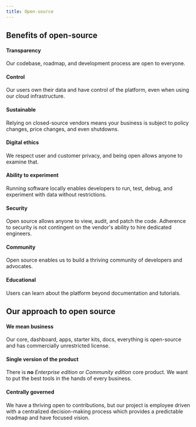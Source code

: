 ```yaml
---
title: Open-source
---
```


## Benefits of open-source

#### Transparency

Our codebase, roadmap, and development process are open to everyone.

#### Control

Our users own their data and have control of the platform, even when using our cloud infrastructure.

#### Sustainable

Relying on closed-source vendors means your business is subject to policy changes, price changes, and even shutdowns.

#### Digital ethics

We respect user and customer privacy, and being open allows anyone to examine that.

#### Ability to experiment

Running software locally enables developers to run, test, debug, and experiment with data without restrictions.

#### Security

Open source allows anyone to view, audit, and patch the code.
Adherence to security is not contingent on the vendor's ability to hire dedicated engineers.

#### Community

Open source enables us to build a thriving community of developers and advocates.

#### Educational

Users can learn about the platform beyond documentation and tutorials.

## Our approach to open source

#### We mean business

Our core, dashboard, apps, starter kits, docs, everything is open-source and has commercially unrestricted license.

#### Single version of the product

There is **no** _Enterprise edition_ or _Community edition_ core product.
We want to put the best tools in the hands of every business.

#### Centrally governed

We have a thriving open to contributions, but our project is employee driven with a centralized decision-making process
which provides a predictable roadmap and have focused vision.

